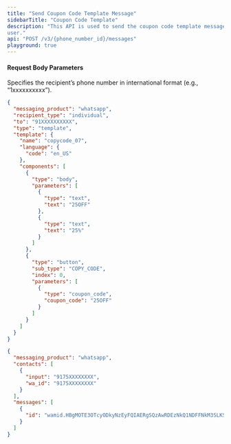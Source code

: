 ```yaml
---
title: "Send Coupon Code Template Message"
sidebarTitle: "Coupon Code Template"
description: "This API is used to send the coupon code template message to the end
user."
api: "POST /v3/{phone_number_id}/messages"
playground: true
---
```


#### Request Body Parameters

<ParamField path="phone_number_id" type="string" required>
  Specifies the recipient’s phone number in international format (e.g.,
  “1xxxxxxxxxx”).
</ParamField>

<CodeGroup>

```json SampleRequest.json
{
  "messaging_product": "whatsapp",
  "recipient_type": "individual",
  "to": "91XXXXXXXXXX",
  "type": "template",
  "template": {
    "name": "copycode_07",
    "language": {
      "code": "en_US"
    },
    "components": [
      {
        "type": "body",
        "parameters": [
          {
            "type": "text",
            "text": "25OFF"
          },
          {
            "type": "text",
            "text": "25%"
          }
        ]
      },
      {
        "type": "button",
        "sub_type": "COPY_CODE",
        "index": 0,
        "parameters": [
          {
            "type": "coupon_code",
            "coupon_code": "25OFF"
          }
        ]
      }
    ]
  }
}
```

```json SampleResponse.json
{
  "messaging_product": "whatsapp",
  "contacts": [
    {
      "input": "9175XXXXXXXX",
      "wa_id": "9175XXXXXXXX"
    }
  ],
  "messages": [
    {
      "id": "wamid.HBgMOTE3OTcyODkyNzEyFQIAERgSQzAwRDEzNkQ1NDFFNkM3SLKSA=="
    }
  ]
}
```

</CodeGroup>
